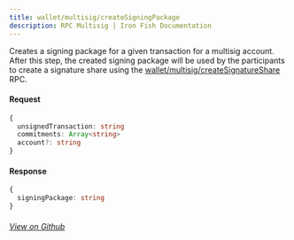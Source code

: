 ```yaml
---
title: wallet/multisig/createSigningPackage
description: RPC Multisig | Iron Fish Documentation
---
```


Creates a signing package for a given transaction for a multisig account. After this step, the created signing package will be used by the participants to create a signature share using the [wallet/multisig/createSignatureShare](/developers/documentation/rpc/wallet/multisig/create_signature_share) RPC.

#### Request

```ts
{
  unsignedTransaction: string
  commitments: Array<string>
  account?: string
}
```

#### Response

```ts
{
  signingPackage: string
}
```

###### [View on Github](https://github.com/iron-fish/ironfish/blob/master/ironfish/src/rpc/routes/wallet/multisig/createSigningPackage.ts)

